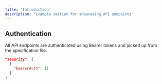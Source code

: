 ```yaml
---
title: 'Introduction'
description: 'Example section for showcasing API endpoints'
---
```


## Authentication

All API endpoints are authenticated using Bearer tokens and picked up from the specification file.

```json
"security": [
  {
    "bearerAuth": []
  }
]
```
